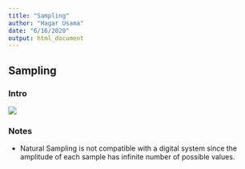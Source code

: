 ```yaml
---
title: "Sampling"
author: "Hagar Usama"
date: "6/16/2020"
output: html_document
---
```



## Sampling {.tabset}

### Intro

<img src=Sampling.jpg>


### Notes

* Natural Sampling is not compatible with a digital system since the amplitude of each sample has infinite number of possible values.
